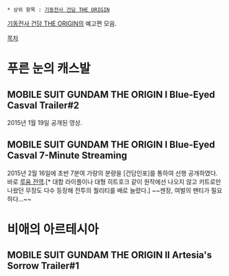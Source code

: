  * 상위 항목 : [[기동전사 건담 THE ORIGIN]]

[[기동전사 건담 THE ORIGIN]]의 예고편 모음.

[[목차]]

= 푸른 눈의 캐스발 =
== MOBILE SUIT GUNDAM THE ORIGIN I Blue-Eyed Casval Trailer#2 ==

2015년 1월 19일 공개된 영상.

{{{#!html
<iframe width="560" height="315" src="//www.youtube.com/embed/y9XrdXAI3DU" frameborder="0" allowfullscreen></iframe>}}}

== MOBILE SUIT GUNDAM THE ORIGIN I Blue-Eyed Casval 7-Minute Streaming ==
{{{#!html
<iframe width="560" height="315" src="https://www.youtube.com/embed/UDYj7aeZiQA" frameborder="0" allowfullscreen></iframe>}}}

2015년 2월 16일에 초반 7분여 가량의 분량을 [건담인포]를 통하여 선행 공개하였다. 바로 [[루움 전역]].[* 대함 라이플이나 대형 히트호크 같이 원작에선 나오지 않고 키트로만 나왔던  무장도 다수 등장해 전투의 퀄리티를 배로 늘렸다.] ~~젠장, 여벌의 팬티가 필요하다...~~

= 비애의 아르테시아 =
== MOBILE SUIT GUNDAM THE ORIGIN II Artesia's Sorrow Trailer#1 ==
{{{#!html
<iframe width="560" height="315" src="https://www.youtube.com/embed/_TGTVSdRp80" frameborder="0" allowfullscreen></iframe>}}}
